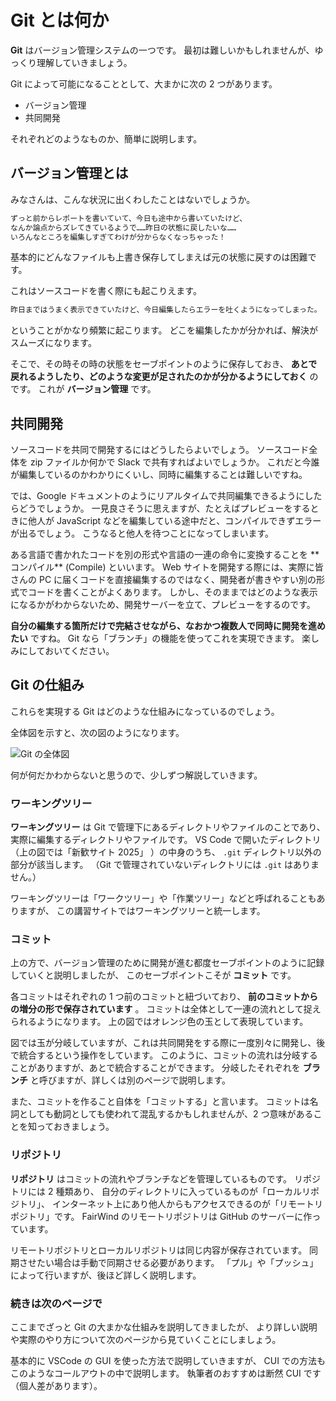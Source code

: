 
# Git とは何か

**Git** はバージョン管理システムの一つです。
最初は難しいかもしれませんが、ゆっくり理解していきましょう。

Git によって可能になることとして、大まかに次の 2 つがあります。

-   バージョン管理
-   共同開発

それぞれどのようなものか、簡単に説明します。

## バージョン管理とは

みなさんは、こんな状況に出くわしたことはないでしょうか。

```txt
ずっと前からレポートを書いていて、今日も途中から書いていたけど、
なんか論点からズレてきているようで……昨日の状態に戻したいな……
いろんなところを編集しすぎてわけが分からなくなっちゃった！
```

基本的にどんなファイルも上書き保存してしまえば元の状態に戻すのは困難です。

これはソースコードを書く際にも起こりえます。

```txt
昨日まではうまく表示できていたけど、今日編集したらエラーを吐くようになってしまった。
```

ということがかなり頻繁に起こります。
どこを編集したかが分かれば、解決がスムーズになります。

そこで、その時その時の状態をセーブポイントのように保存しておき、
**あとで戻れるようしたり、どのような変更が足されたのかが分かるようにしておく** のです。
これが **バージョン管理** です。

## 共同開発

ソースコードを共同で開発するにはどうしたらよいでしょう。
ソースコード全体を zip ファイルか何かで Slack で共有すればよいでしょうか。
これだと今誰が編集しているのかわかりにくいし、同時に編集することは難しいですね。

では、Google ドキュメントのようにリアルタイムで共同編集できるようにしたらどうでしょうか。
一見良さそうに思えますが、たとえばプレビューをするときに他人が JavaScript
などを編集している途中だと、コンパイルできずエラーが出るでしょう。
こうなると他人を待つことになってしまいます。

<Callout>
    ある言語で書かれたコードを別の形式や言語の一連の命令に変換することを
    **コンパイル** (Compile) といいます。 Web
    サイトを開発する際には、実際に皆さんの PC
    に届くコードを直接編集するのではなく、開発者が書きやすい別の形式でコードを書くことがよくあります。
    しかし、そのままではどのような表示になるかがわからないため、開発サーバーを立て、プレビューをするのです。
</Callout>

**自分の編集する箇所だけで完結させながら、なおかつ複数人で同時に開発を進めたい** ですね。
Git なら「ブランチ」の機能を使ってこれを実現できます。
楽しみにしておいてください。

## Git の仕組み

これらを実現する Git はどのような仕組みになっているのでしょう。

全体図を示すと、次の図のようになります。

![Git の全体図](/git_overall_view.png)

何が何だかわからないと思うので、少しずつ解説していきます。

### ワーキングツリー

**ワーキングツリー** は Git で管理下にあるディレクトリやファイルのことであり、実際に編集するディレクトリやファイルです。
VS Code で開いたディレクトリ（上の図では「新歓サイト 2025」 ）の中身のうち、
`.git` ディレクトリ以外の部分が該当します。
（Git で管理されていないディレクトリには `.git` はありません。）

ワーキングツリーは「ワークツリー」や「作業ツリー」などと呼ばれることもありますが、
この講習サイトではワーキングツリーと統一します。

### コミット

上の方で、バージョン管理のために開発が進む都度セーブポイントのように記録していくと説明しましたが、
このセーブポイントこそが **コミット** です。

各コミットはそれぞれの 1 つ前のコミットと紐づいており、 **前のコミットからの増分の形で保存されています** 。
コミットは全体として一連の流れとして捉えられるようになります。
上の図ではオレンジ色の玉として表現しています。

図では玉が分岐していますが、これは共同開発をする際に一度別々に開発し、後で統合するという操作をしています。
このように、コミットの流れは分岐することがありますが、あとで統合することができます。
分岐したそれぞれを **ブランチ** と呼びますが、詳しくは別のページで説明します。

また、コミットを作ること自体を「コミットする」と言います。
コミットは名詞としても動詞としても使われて混乱するかもしれませんが、2 つ意味があることを知っておきましょう。

### リポジトリ

**リポジトリ** はコミットの流れやブランチなどを管理しているものです。
リポジトリには 2 種類あり、
自分のディレクトリに入っているものが「ローカルリポジトリ」、
インターネット上にあり他人からもアクセスできるのが「リモートリポジトリ」です。
FairWind のリモートリポジトリは GitHub のサーバーに作っています。

リモートリポジトリとローカルリポジトリは同じ内容が保存されています。
同期させたい場合は手動で同期させる必要があります。
「プル」や「プッシュ」によって行いますが、後ほど詳しく説明します。

### 続きは次のページで

ここまでざっと Git の大まかな仕組みを説明してきましたが、
より詳しい説明や実際のやり方について次のページから見ていくことにしましょう。

<Callout type="info">
    基本的に VSCode の GUI を使った方法で説明していきますが、 CUI
    での方法もこのようなコールアウトの中で説明します。 執筆者のおすすめは断然
    CUI です（個人差があります）。
</Callout>
